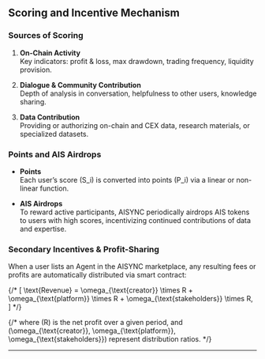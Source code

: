 ## Scoring and Incentive Mechanism

### Sources of Scoring

1. **On-Chain Activity**  
   Key indicators: profit & loss, max drawdown, trading frequency, liquidity provision.

2. **Dialogue & Community Contribution**  
   Depth of analysis in conversation, helpfulness to other users, knowledge sharing.

3. **Data Contribution**  
   Providing or authorizing on-chain and CEX data, research materials, or specialized datasets.

### Points and AIS Airdrops

- **Points**  
  Each user’s score \(S_i\) is converted into points \(P_i\) via a linear or non-linear function.

- **AIS Airdrops**  
  To reward active participants, AISYNC periodically airdrops AIS tokens to users with high scores, incentivizing continued contributions of data and expertise.

### Secondary Incentives & Profit-Sharing

When a user lists an Agent in the AISYNC marketplace, any resulting fees or profits are automatically distributed via smart contract:

{/* \[
\text{Revenue} = \omega_{\text{creator}} \times R + \omega_{\text{platform}} \times R + \omega_{\text{stakeholders}} \times R,
\] */}

{/* where \(R\) is the net profit over a given period, and \(\omega_{\text{creator}}, \omega_{\text{platform}}, \omega_{\text{stakeholders}}\) represent distribution ratios. */}

---
